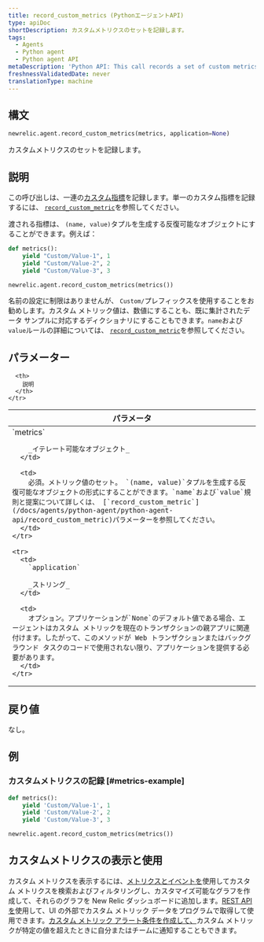 ```yaml
---
title: record_custom_metrics (PythonエージェントAPI)
type: apiDoc
shortDescription: カスタムメトリクスのセットを記録します。
tags:
  - Agents
  - Python agent
  - Python agent API
metaDescription: 'Python API: This call records a set of custom metrics.'
freshnessValidatedDate: never
translationType: machine
---
```


## 構文

```py
newrelic.agent.record_custom_metrics(metrics, application=None)
```

カスタムメトリクスのセットを記録します。

## 説明

この呼び出しは、一連の[カスタム指標](/docs/agents/manage-apm-agents/agent-data/custom-metrics)を記録します。単一のカスタム指標を記録するには、 [`record_custom_metric`](/docs/agents/python-agent/python-agent-api/record_custom_metric)を参照してください。

渡される指標は、 `(name, value)`タプルを生成する反復可能なオブジェクトにすることができます。例えば：

```py
def metrics():
    yield "Custom/Value-1", 1
    yield "Custom/Value-2", 2
    yield "Custom/Value-3", 3

newrelic.agent.record_custom_metrics(metrics())
```

名前の設定に制限はありませんが、 `Custom/`プレフィックスを使用することをお勧めします。カスタム メトリック値は、数値にすることも、既に集計されたデータ サンプルに対応するディクショナリにすることもできます。`name`および`value`ルールの詳細については、 [`record_custom_metric`](/docs/agents/python-agent/python-agent-api/record_custom_metric)を参照してください。

## パラメーター

<table>
  <thead>
    <tr>
      <th width="25%">
        パラメータ
      </th>

      <th>
        説明
      </th>
    </tr>
  </thead>

  <tbody>
    <tr>
      <td>
        `metrics`

        _イテレート可能なオブジェクト_
      </td>

      <td>
        必須。メトリック値のセット。 `(name, value)`タプルを生成する反復可能なオブジェクトの形式にすることができます。`name`および`value`規則と提案について詳しくは、 [`record_custom_metric`](/docs/agents/python-agent/python-agent-api/record_custom_metric)パラメーターを参照してください。
      </td>
    </tr>

    <tr>
      <td>
        `application`

        _ストリング_
      </td>

      <td>
        オプション。アプリケーションが`None`のデフォルト値である場合、エージェントはカスタム メトリックを現在のトランザクションの親アプリに関連付けます。したがって、このメソッドが Web トランザクションまたはバックグラウンド タスクのコードで使用されない限り、アプリケーションを提供する必要があります。
      </td>
    </tr>
  </tbody>
</table>

## 戻り値

なし。

## 例

### カスタムメトリクスの記録 [#metrics-example]

```py
def metrics():
    yield 'Custom/Value-1', 1
    yield 'Custom/Value-2', 2
    yield 'Custom/Value-3', 3

newrelic.agent.record_custom_metrics(metrics())
```

## カスタムメトリクスの表示と使用

カスタム メトリクスを表示するには、[メトリクスとイベントを](/docs/query-your-data/explore-query-data/data-explorer/introduction-data-explorer)使用してカスタム メトリクスを検索およびフィルタリングし、カスタマイズ可能なグラフを作成して、それらのグラフを New Relic ダッシュボードに追加します。[REST API を](/docs/apis/rest-api-v2/requirements/new-relic-rest-api-v2-getting-started)使用して、UI の外部でカスタム メトリック データをプログラムで取得して使用できます。[カスタム メトリック アラート条件を作成して、](/docs/alerts/new-relic-alerts/configuring-alert-policies/define-custom-metrics-alert-condition)カスタム メトリックが特定の値を超えたときに自分またはチームに通知することもできます。